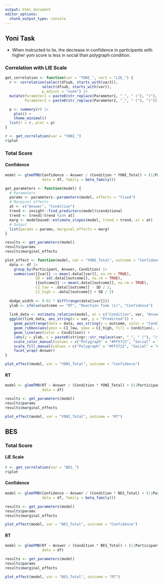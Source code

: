 ```yaml
---
output: html_document
editor_options: 
  chunk_output_type: console
---
```


## Yoni Task {.tabset}

- When instructed to lie, the decrease in confidence in participants with higher yoni score is less in social than polygraph condition.

### Correlation with LIE Scale

```r
get_correlation <- function(var = "YONI_", var2 = "LIE_") {
  r <- correlation(select(dfsub, starts_with(var2)),
                 select(dfsub, starts_with(var)), 
                 p_adjust = "none") |> 
  mutate(Parameter1 = paste0(str_replace(Parameter1, "_", " ("), ")"),
         Parameter2 = paste0(str_replace(Parameter2, "_", " ("), ")"))

  p <- summary(r) |> 
    plot() +
    theme_minimal()
  list(r = r, plot = p)
}

r <- get_correlation(var = "YONI_")
r$plot
```

### Total Score


#### Confidence

```r
model <- glmmTMB(Confidence ~ Answer / (Condition * YONI_Total) + (1|Participant) + (1|Item), 
                 data = df, family = beta_family())

get_parameters <- function(model) {
  # Parameters
  params <- parameters::parameters(model, effects = "fixed") 
  # Marginal effects
  at <- c("Answer", "Condition")
  trend <- insight::find_predictors(model)$conditional
  trend <- trend[!trend %in% at]
  marg <- modelbased::estimate_slopes(model, trend = trend, at = at)
  # Output
  list(params = params, marginal_effects = marg)
}

results <- get_parameters(model)
results$params
results$marginal_effects
```


```r
plot_effect <- function(model, var = "YONI_Total", outcome = "Confidence") {
  data <- df |> 
    group_by(Participant, Answer, Condition) |> 
    summarise({{var}} := mean(.data[[var]], na.rm = TRUE),
              SD = sd(.data[[outcome]], na.rm = TRUE),
              {{outcome}} := mean(.data[[outcome]], na.rm = TRUE),
              CI_low = .data[[outcome]] - SD / 2,
              CI_high = .data[[outcome]] + SD / 2) 
  
  dodge_width <- 0.02 * diff(range(data[[var]]))
  ylab <- ifelse(outcome == "RT", "Reaction Time (s)", "Confidence")
  
  link_data <- estimate_relation(model, at = c("Condition", var, "Answer"), length = 30)
  ggplot(link_data, aes_string(x = var, y = "Predicted")) +
    geom_pointrange(data = data, aes_string(y = outcome, color = "Condition", ymin = "CI_low", ymax = "CI_high"), position = position_dodge(width = dodge_width)) +
    geom_ribbon(aes(ymin = CI_low, ymax = CI_high, fill = Condition), alpha = 0.33) + 
    geom_line(aes(color = Condition)) +
    labs(y = ylab, x = paste0(stringr::str_replace(var, "_", " ("), ")")) +
    scale_color_manual(values = c("Polygraph" = "#FF5722", "Social" = "#2196F3")) +
    scale_fill_manual(values = c("Polygraph" = "#FF5722", "Social" = "#2196F3")) +
    facet_wrap(~Answer) 
}

plot_effect(model, var = "YONI_Total", outcome = "Confidence")
```

#### RT

```r
model <- glmmTMB(RT ~ Answer / (Condition * YONI_Total) + (1|Participant) + (1|Item), 
                 data = df)

results <- get_parameters(model)
results$params
results$marginal_effects
```

```r
plot_effect(model, var = "YONI_Total", outcome = "RT")
```



## BES {.tabset}

### Total Score

#### LIE Scale

```r
r <- get_correlation(var = "BES_")
r$plot
```


#### Confidence

```r
model <- glmmTMB(Confidence ~ Answer / (Condition * BES_Total) + (1|Participant) + (1|Item), 
                 data = df, family = beta_family())

results <- get_parameters(model)
results$params
results$marginal_effects
```

```r
plot_effect(model, var = "BES_Total", outcome = "Confidence")
```

#### RT

```r
model <- glmmTMB(RT ~ Answer / (Condition * BES_Total) + (1|Participant) + (1|Item), 
                 data = df)

results <- get_parameters(model)
results$params
results$marginal_effects
```

```r
plot_effect(model, var = "BES_Total", outcome = "RT")
```
